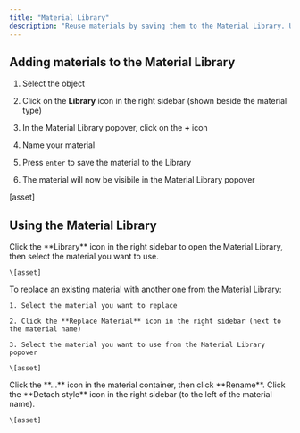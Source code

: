 ```yaml
---
title: "Material Library"
description: "Reuse materials by saving them to the Material Library. Use the Material Library to stay organized, create a design system, and bulk update materials."
---
```


## Adding materials to the Material Library

1. Select the object

2. Click on the **Library** icon in the right sidebar (shown beside the material type)

3. In the Material Library popover, click on the **+** icon

4. Name your material

5. Press `enter` to save the material to the Library

6. The material will now be visibile in the Material Library popover

\[asset]

## Using the Material Library

<AccordionGroup>
  <Accordion title="Using Library materials" defaultOpen={false}>
    Click the **Library** icon in the right sidebar to open the Material Library, then select the material you want to use.&#x20;

    \[asset]
  </Accordion>

  <Accordion title="Replacing Library materials" defaultOpen={false}>
    To replace an existing material with another one from the Material Library:

    1. Select the material you want to replace

    2. Click the **Replace Material** icon in the right sidebar (next to the material name)

    3. Select the material you want to use from the Material Library popover

    \[asset]
  </Accordion>

  <Accordion title="Renaming Library materials" defaultOpen={false}>
    Click the **…** icon in the material container, then click **Rename**.
  </Accordion>

  <Accordion title="Detaching Library materials" defaultOpen={false}>
    Click the **Detach style** icon in the right sidebar (to the left of the material name).

    \[asset]
  </Accordion>
</AccordionGroup>